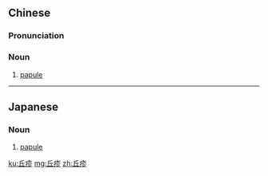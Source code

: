 ==Chinese==
{{zh-forms}}

===Pronunciation===
{{zh-pron
|m=qiūzhěn
|c=jau1 zan2
|cat=n
}}

===Noun===
{{zh-noun}}

# [[papule]]

----

==Japanese==
{{ja-kanjitab|きゅう|しん|yomi=on}}

===Noun===
{{ja-noun|きゅうしん}}

# [[papule]]

[[ku:丘疹]]
[[mg:丘疹]]
[[zh:丘疹]]